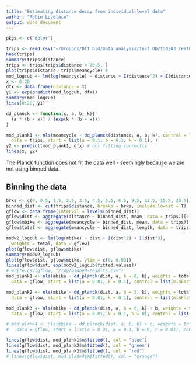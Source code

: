 ```yaml
---
title: "Estimating distance decay from individual-level data"
author: "Robin Lovelace"
output: word_document
---
```


```r
pkgs <- c("dplyr")
```


```r
trips <- read.csv("~/Dropbox/DfT bid/Data analysis/Test_DD/150303_TestPlanck_Data.csv")
head(trips)
summary(trips$distance)
trips <- trips[trips$distance < 20.5, ]
plot(trips$distance, trips$meancycle) # 
mod_logcub <- lm(log(meancycle) ~ distance + I(distance^2) + I(distance^3), data = trips)
x <- 0:20
dfx <- data.frame(distance = x)
y1 <- exp(predict(mod_logcub, dfx))
summary(mod_logcub)
lines(0:20, y1)

dd_planck <- function(x, a, b, k){
  (a * (b + x)) / (exp(k * (b + x)))
}

mod_plank1 <- nls(meancycle ~ dd_planck(distance, a, b, k), control = list(minFactor = 0.000001, warnOnly = TRUE), 
  data = trips, start = list(a = 0.1, b = 0.1, k = 0.1), )
y2 <- predict(mod_plank1, dfx) # not fitting correctly
lines(x, y2)
```

The Planck function does not fit the data well - seemingly because we are not
using binned data.

## Binning the data

```r
brks <- c(0, 0.5, 1.5, 2.5, 3.5, 4.5, 5.5, 6.5, 9.5, 12.5, 15.5, 20.5)
binned_dist <- cut(trips$distance, breaks = brks, include.lowest = T)
gflow <- data.frame(interval = levels(binned_dist))
gflow$dist <- aggregate(distance ~ binned_dist, mean, data = trips)[[2]]
gflow$mbike <- aggregate(meancycle ~ binned_dist, mean, data = trips)[[2]]
gflow$total <- aggregate(meancycle ~ binned_dist, length, data = trips)[[2]]

modw2_logcub <- lm(log(mbike) ~ dist + I(dist^2) + I(dist^3),
  weights = total, data = gflow)
plot(gflow$dist, gflow$mbike)
summary(modw2_logcub)
plot(gflow$dist, gflow$mbike, ylim = c(0, 0.03))
lines(gflow$dist, exp(modw2_logcub$fitted.values))
# write.csv(gflow, "/tmp/binned-results.csv")
mod_plank1 <- nls(mbike ~ dd_planck(dist, a, b = 0, k), weights = total,
  data = gflow, start = list(a = 0.01, k = 0.1), control = list(minFactor = 0.000001, warnOnly = T))

mod_plank2 <- nls(mbike ~ dd_planck(dist, a, b = 3, k), weights = total,
  data = gflow, start = list(a = 0.01, k = 0.1), control = list(minFactor = 0.000001, warnOnly = T))

mod_plank3 <- nls(mbike ~ dd_planck(dist, a, b = 0, k) + b, weights = total,
  data = gflow, start = list(a = 0.01, k = 0.1, b = 0), control = list(minFactor = 0.000001, warnOnly = T))

# mod_plank4 <- nls(mbike ~ dd_planck(dist, a, b, k) + c, weights = total,
#   data = gflow, start = list(a = 0.01, k = 0.1, b = 0, c = 0.01), control = list(minFactor = 0.000001, warnOnly = T))

lines(gflow$dist, mod_plank1$m$fitted(), col = "blue")
lines(gflow$dist, mod_plank2$m$fitted(), col = "green")
lines(gflow$dist, mod_plank3$m$fitted(), col = "red")
# lines(gflow$dist, mod_plank4$m$fitted(), col = "orange")
```




